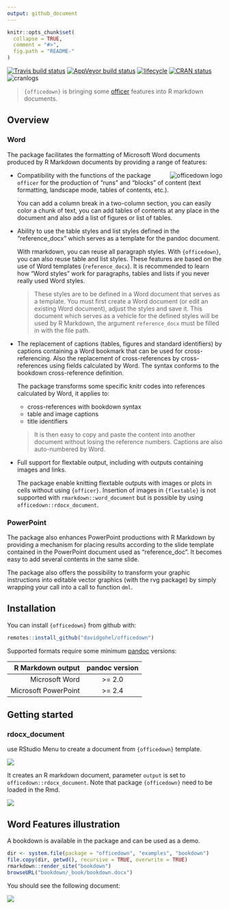 ```yaml
---
output: github_document
---
```


<!-- README.md is generated from README.Rmd. Please edit that file -->

```r
knitr::opts_chunk$set(
  collapse = TRUE,
  comment = "#>",
  fig.path = "README-"
)
```

[![Travis build status](https://travis-ci.org/davidgohel/officedown.svg?branch=master)](https://travis-ci.org/davidgohel/officedown)
[![AppVeyor build status](https://ci.appveyor.com/api/projects/status/github/davidgohel/officedown?branch=master&svg=true)](https://ci.appveyor.com/project/davidgohel/officedown)
[![lifecycle](https://img.shields.io/badge/lifecycle-experimental-orange.svg)](https://www.tidyverse.org/lifecycle/#experimental)
[![CRAN status](https://www.r-pkg.org/badges/version/officedown)](https://cran.r-project.org/package=officedown)
![cranlogs](https://cranlogs.r-pkg.org/badges/officedown)

> `{officedown}` is bringing some [officer](https://cran.r-project.org/package=officer) features into R markdown documents. 

## Overview

### Word 

The package facilitates the formatting of Microsoft Word documents produced by R
Markdown documents by providing a range of features:

<a href="https://github.com/davidgohel/officedown"><img src="man/figures/logo.png" alt="officedown logo" align="right" /></a>

* Compatibility with the functions of the package `officer` for the 
production of "runs" and "blocks" of content (text formatting, landscape mode, 
tables of contents, etc.).

    You can add a column break in a two-column section, you can easily color a chunk
    of text, you can add tables of contents at any place in the document and also
    add a list of figures or list of tables.


* Ability to use the table styles and list styles defined in the "reference_docx" 
which serves as a template for the pandoc document.

    With rmarkdown, you can reuse all paragraph styles. With `{officedown}`, you can
    also reuse table and list styles. These features are based on the use of Word
    templates (`reference_docx`). It is recommended to learn how "Word styles" work
    for paragraphs, tables and lists if you never really used Word styles.

    > These styles are to be defined in a Word document that serves as a template.
    > You must first create a Word document (or edit an existing Word document),
    > adjust the styles and save it. This document which serves as a vehicle for the
    > defined styles will be used by R Markdown, the argument `reference_docx` must
    > be filled in with the file path. 

* The replacement of captions (tables, figures and standard identifiers) by
captions containing a Word bookmark that can be used for cross-referencing. 
Also the replacement of cross-references by cross-references using fields calculated
by Word. The syntax conforms to the bookdown cross-reference definition.

    The package transforms some specific knitr codes into references 
    calculated by Word, it applies to:
    
    * cross-references with bookdown syntax 
    * table and image captions 
    * title identifiers
    
    > It is then easy to copy and paste the content into another document 
    without losing the reference numbers. Captions are also auto-numbered by Word.

* Full support for flextable output, including with outputs containing 
  images and links.

    The package enable knitting flextable outputs with images or plots in 
    cells without using `{officer}`. Insertion of images in `{flextable}` 
    is not supported with `rmarkdown::word_document` but is possible by 
    using `officedown::rdocx_document`.

### PowerPoint 

The package also enhances PowerPoint productions with R Markdown by providing a
mechanism for placing results according to the slide template contained in the
PowerPoint document used as "reference_doc". It becomes easy to add several
contents in the same slide.

The package also offers the possibility to transform your graphic instructions
into editable vector graphics (with the rvg package) by simply wrapping your
call into a call to function `dml`.


## Installation

You can install `{officedown}` from github with:

```r
remotes::install_github("davidgohel/officedown")
```

Supported formats require some minimum [pandoc](https://pandoc.org/installing.html) versions: 

|    R Markdown output | pandoc version |
|---------------------:|:--------------:|
|       Microsoft Word |     >= 2.0     |
| Microsoft PowerPoint |     >= 2.4     |


## Getting started

### rdocx_document

use RStudio Menu to create a document from `{officedown}` template. 

![](man/figures/README-rstudio-new.png)


It creates an R markdown document, parameter `output` is set to 
`officedown::rdocx_document`. Note that package `{officedown}` need 
to be loaded in the Rmd.


![](man/figures/README-minimal-rmd.png)

## Word Features illustration

A bookdown is available in the package and can be used as a demo.

```r
dir <- system.file(package = "officedown", "examples", "bookdown")
file.copy(dir, getwd(), recursive = TRUE, overwrite = TRUE)
rmarkdown::render_site("bookdown")
browseURL("bookdown/_book/bookdown.docx")
```

You should see the following document:

![](man/figures/README-bookdown.png)



